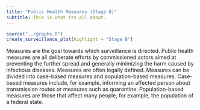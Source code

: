 ```yaml
---
title: "Public Health Measures (Stage 8)"
subtitle: This is what its all about.
---
```


```r
source("../graphs.R")
create_surveillance_plot(highlight = "Stage 8")
```


Measures are the goal towards which surveillance is directed. Public health measures are all deliberate efforts by commissioned actors aimed at preventing the further spread and generally minimizing the harm caused by infectious diseases. Measures are often legally defined. Measures can be divided into case-based measures and population-based measures. Case-based measures include, for example, informing an affected person about transmission routes or measures such as quarantine. Population-based measures are those that affect many people, for example, the population of a federal state.
